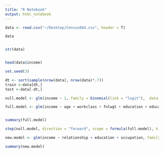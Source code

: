 ```yaml
---
title: "R Notebook"
output: html_notebook
---
```




```r

data <- read.csv("~/Desktop/Census664.csv", header = T)

data


str(data)


head(data$income)

```

```r

set.seed(3)

dt <- sort(sample(nrow(data), nrow(data)*.7))
train <-data[dt,]
test <-data[-dt,]

```




```r

null.model <- glm(income ~ 1, family = binomial(link = "logit"),  data = train )

full.model <- glm(income ~ age + workclass + fnlwgt + education + education.num + marital.status + occupation + relationship + race + sex + capital.gain + capital.loss + hours.per.week,family = binomial(link = "logit"),  data = train )


summary(full.model)


```


```r


step(null.model, direction = "forward", scope = formula(full.model), k = 2, steps = 3 )

```


```r

new.model <- glm(income ~ relationship + education + occupation, family = binomial(link = "logit"), data = train) 

summary(new.model)




```



